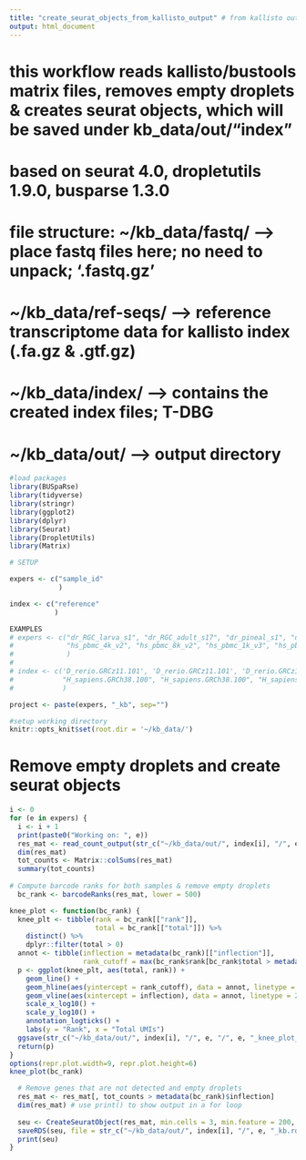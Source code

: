 ```yaml
---
title: "create_seurat_objects_from_kallisto_output" # from kallisto output
output: html_document
---
```


# this workflow reads kallisto/bustools matrix files, removes empty droplets & creates seurat objects, which will be saved under kb_data/out/"index"
# based on seurat 4.0, dropletutils 1.9.0, busparse 1.3.0

# file structure: ~/kb_data/fastq/    --> place fastq files here; no need to unpack; '.fastq.gz'
#                 ~/kb_data/ref-seqs/ --> reference transcriptome data for kallisto index (.fa.gz & .gtf.gz)
#                 ~/kb_data/index/    --> contains the created index files; T-DBG
#                 ~/kb_data/out/     --> output directory

```r
#load packages
library(BUSpaRse)
library(tidyverse)
library(stringr)
library(ggplot2)
library(dplyr)
library(Seurat)
library(DropletUtils)
library(Matrix)

# SETUP

expers <- c("sample_id"
            )

index <- c("reference"
           )

EXAMPLES
# expers <- c("dr_RGC_larva_s1", "dr_RGC_adult_s17", "dr_pineal_s1", "dr_pineal_s2",
#             "hs_pbmc_4k_v2", "hs_pbmc_8k_v2", "hs_pbmc_1k_v3", "hs_pbmc_10k_v3"
#             )
# 
# index <- c('D_rerio.GRCz11.101', 'D_rerio.GRCz11.101', 'D_rerio.GRCz11.101', 'D_rerio.GRCz11.101',
#            "H_sapiens.GRCh38.100", "H_sapiens.GRCh38.100", "H_sapiens.GRCh38.100", "H_sapiens.GRCh38.100"
#            )

project <- paste(expers, "_kb", sep="")

#setup working directory
knitr::opts_knit$set(root.dir = '~/kb_data/')
```


# Remove empty droplets and create seurat objects
```r
i <- 0
for (e in expers) {
  i <- i + 1
  print(paste0("Working on: ", e))
  res_mat <- read_count_output(str_c("~/kb_data/out/", index[i], "/", e, "/counts_unfiltered/"), name = "cells_x_genes", tcc = FALSE)
  dim(res_mat)
  tot_counts <- Matrix::colSums(res_mat)
  summary(tot_counts)
  
# Compute barcode ranks for both samples & remove empty droplets
  bc_rank <- barcodeRanks(res_mat, lower = 500)

knee_plot <- function(bc_rank) {
  knee_plt <- tibble(rank = bc_rank[["rank"]],
                     total = bc_rank[["total"]]) %>% 
    distinct() %>% 
    dplyr::filter(total > 0)
  annot <- tibble(inflection = metadata(bc_rank)[["inflection"]],
                  rank_cutoff = max(bc_rank$rank[bc_rank$total > metadata(bc_rank)[["inflection"]]]))
  p <- ggplot(knee_plt, aes(total, rank)) +
    geom_line() +
    geom_hline(aes(yintercept = rank_cutoff), data = annot, linetype = 2) +
    geom_vline(aes(xintercept = inflection), data = annot, linetype = 2) +
    scale_x_log10() +
    scale_y_log10() +
    annotation_logticks() +
    labs(y = "Rank", x = "Total UMIs")
  ggsave(str_c("~/kb_data/out/", index[i], "/", e, "/", e, "_knee_plot_kb.png"), last_plot(), device="png", width = 9, height = 6)
  return(p)
}
options(repr.plot.width=9, repr.plot.height=6)
knee_plot(bc_rank)

  # Remove genes that are not detected and empty droplets
  res_mat <- res_mat[, tot_counts > metadata(bc_rank)$inflection]
  dim(res_mat) # use print() to show output in a for loop
  
  seu <- CreateSeuratObject(res_mat, min.cells = 3, min.feature = 200, project = project[i])
  saveRDS(seu, file = str_c("~/kb_data/out/", index[i], "/", e, "_kb.rds"))  # seu.rds is saved
  print(seu)
}
```